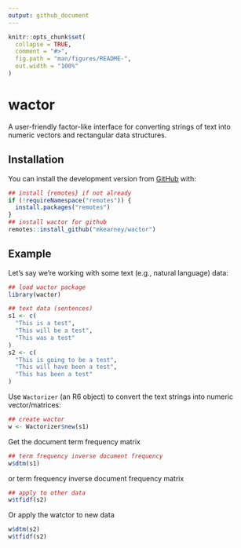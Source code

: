 ```yaml
---
output: github_document
---
```


<!-- README.md is generated from README.Rmd. Please edit that file -->

```r
knitr::opts_chunk$set(
  collapse = TRUE,
  comment = "#>",
  fig.path = "man/figures/README-",
  out.width = "100%"
)
```
# wactor

<!-- badges: start -->
<!-- badges: end -->

A user-friendly factor-like interface for converting strings of text into numeric vectors and rectangular data structures.

## Installation

<!-- You can install the released version of wactor from [CRAN](https://CRAN.R-project.org) with:

``` r
install.packages("wactor")
```
-->

You can install the development version from [GitHub](https://github.com/mkearney/wactor) with:

``` r
## install {remotes} if not already
if (!requireNamespace("remotes")) {
  install.packages("remotes")
}
## install wactor for github
remotes::install_github("mkearney/wactor")
```
## Example

Let's say we're working with some text (e.g., natural language) data:

```r
## load wactor package
library(wactor)

## text data (sentences)
s1 <- c(
  "This is a test",
  "This will be a test",
  "This was a test"
)
s2 <- c(
  "This is going to be a test",
  "This will have been a test",
  "This has been a test"
)
```

Use `Wactorizer` (an R6 object) to convert the text strings into numeric vector/matrices:

```r
## create wactor
w <- Wactorizer$new(s1)
```

Get the document term frequency matrix

```r
## term frequency inverse document frequency
w$dtm(s1)
```

or term frequency inverse document frequency matrix

```r
## apply to other data
w$tfidf(s2)
```

Or apply the watctor to new data

```r
w$dtm(s2)
w$tfidf(s2)
```

